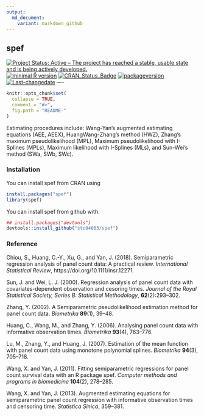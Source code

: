 ```yaml
---
output:
  md_document:
    variant: markdown_github
---
```


## **spef**

[![Project Status: Active – The project has reached a stable, usable state and is being actively developed.](http://www.repostatus.org/badges/latest/active.svg)](http://www.repostatus.org/#active)
[![minimal R version](https://img.shields.io/badge/R%3E%3D-3.4.4-6666ff.svg)](https://cran.r-project.org/)
[![CRAN_Status_Badge](http://www.r-pkg.org/badges/version/spef)](https://cran.r-project.org/package=spef)
[![packageversion](https://img.shields.io/badge/Package%20version-1.0.8-orange.svg?style=flat-square)](commits/master)
[![Last-changedate](https://img.shields.io/badge/last%20change-`r gsub('-', '--', Sys.Date())`-yellowgreen.svg)](/commits/master)
----

```r
knitr::opts_chunk$set(
  collapse = TRUE,
  comment = "#>",
  fig.path = "README-"
)
```

Estimating procedures include: Wang-Yan’s augmented estimating equations (AEE, AEEX),
HuangWang-Zhang’s method (HWZ), Zhang’s maximum pseudolikelihood (MPL),
Maximum pseudolikelihood with I-Splines (MPLs), Maximum likelihood with I-Splines (MLs),
and Sun-Wei’s method (SWa, SWb, SWc).

### Installation

You can install spef from CRAN using

```r
install.packages("spef")
library(spef)
```

You can install spef from github with:

```r
## install.packages("devtools")
devtools::install_github("stc04003/spef")
```

### Reference

  Chiou, S., Huang, C.-Y., Xu, G., and Yan, J. (2018). Semiparametric
  regression analysis of panel count data: A practical review. 
  *International Statistical Review*, https://doi.org/10.1111/insr.12271.

  Sun, J. and Wei, L. J. (2000). Regression analysis of panel count
  data with covariates-dependent observation and cesoring
  times. *Journal of the Royal Statistical Society, Series B:
  Statistical Methodology*, **62**(2):293--302.

  Zhang, Y. (2002). A Semiparametric pseudolikelihood estimation method
  for panel count data. *Biometrika* **89**(1), 39--48.

  Huang, C., Wang, M., and Zhang, Y. (2006). Analysing panel count data
  with informative observation times. *Biometrika* **93**(4),
  763--776.

  Lu, M., Zhang, Y., and Huang, J. (2007). Estimation of the mean
  function with panel count data using monotone polynomial
  splines. *Biometrika* **94**(3), 705--718.

  Wang, X. and Yan, J. (2011). Fitting semiparametric regressions for panel
  count survival data with an R package spef. *Computer methods and
    programs in biomedicine* **104**(2), 278--285.
  
  Wang, X. and Yan, J. (2013). Augmented estimating equations for
  semiparametric panel count regression with informative observation
  times and censoring time. *Statistica Sinica*, 359--381.  
